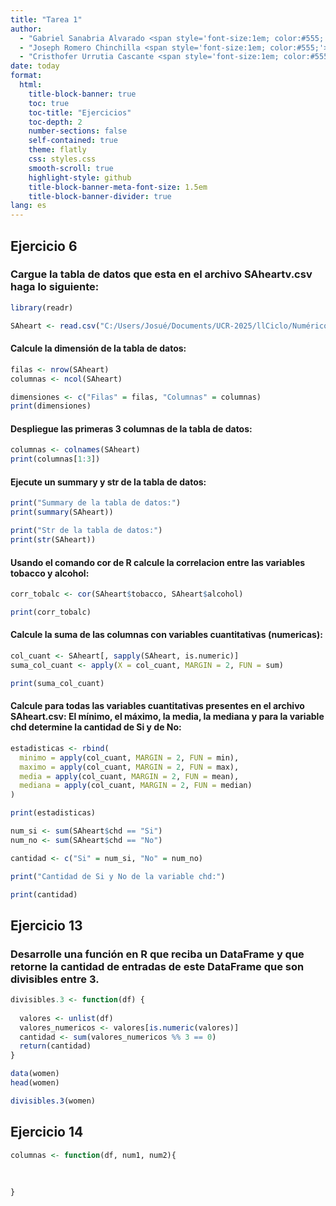 ---
title: "Tarea 1"
author: 
  - "Gabriel Sanabria Alvarado <span style='font-size:1em; color:#555;'> | Carné: </span>"
  - "Joseph Romero Chinchilla <span style='font-size:1em; color:#555;'> | Carné: </span>" 
  - "Cristhofer Urrutia Cascante <span style='font-size:1em; color:#555;'> | Carné: C37996 </span>"
date: today
format:
  html:
    title-block-banner: true
    toc: true
    toc-title: "Ejercicios"   
    toc-depth: 2       
    number-sections: false  
    self-contained: true   
    theme: flatly      
    css: styles.css   
    smooth-scroll: true 
    highlight-style: github
    title-block-banner-meta-font-size: 1.5em
    title-block-banner-divider: true  
lang: es
---

## Ejercicio 6 {-}
### Cargue la tabla de datos que esta en el archivo SAheartv.csv haga lo siguiente:

```{r}

library(readr)

SAheart <- read.csv("C:/Users/Josué/Documents/UCR-2025/llCiclo/Numérico/MiParteTarea1/SAheart.csv", sep = ";")

```

#### Calcule la dimensión de la tabla de datos:
```{r}

filas <- nrow(SAheart)
columnas <- ncol(SAheart)

dimensiones <- c("Filas" = filas, "Columnas" = columnas)
print(dimensiones) 

```

#### Despliegue las primeras 3 columnas de la tabla de datos:
```{r}

columnas <- colnames(SAheart)
print(columnas[1:3])

```

#### Ejecute un summary y str de la tabla de datos:
```{r}
print("Summary de la tabla de datos:")
print(summary(SAheart))

print("Str de la tabla de datos:")
print(str(SAheart))

```

#### Usando el comando cor de R calcule la correlacion entre las variables tobacco y alcohol:
```{r}

corr_tobalc <- cor(SAheart$tobacco, SAheart$alcohol)

print(corr_tobalc)

```

#### Calcule la suma de las columnas con variables cuantitativas (numericas):
```{r}

col_cuant <- SAheart[, sapply(SAheart, is.numeric)]
suma_col_cuant <- apply(X = col_cuant, MARGIN = 2, FUN = sum)

print(suma_col_cuant)

```

#### Calcule para todas las variables cuantitativas presentes en el archivo SAheart.csv: El mínimo, el máximo, la media, la mediana y para la variable chd determine la cantidad de Si y de No:
```{r}

estadisticas <- rbind(
  minimo = apply(col_cuant, MARGIN = 2, FUN = min),
  maximo = apply(col_cuant, MARGIN = 2, FUN = max),
  media = apply(col_cuant, MARGIN = 2, FUN = mean),
  mediana = apply(col_cuant, MARGIN = 2, FUN = median)
)

print(estadisticas)


```

```{r}

num_si <- sum(SAheart$chd == "Si")
num_no <- sum(SAheart$chd == "No")

cantidad <- c("Si" = num_si, "No" = num_no)

print("Cantidad de Si y No de la variable chd:")

print(cantidad)

```

## Ejercicio 13 {-}
### Desarrolle una función en R que reciba un DataFrame y que retorne la cantidad de entradas de este DataFrame que son divisibles entre 3. 

```{r}
divisibles.3 <- function(df) {
  
  valores <- unlist(df)          
  valores_numericos <- valores[is.numeric(valores)] 
  cantidad <- sum(valores_numericos %% 3 == 0)     
  return(cantidad)
}
```

```{r}
data(women)
head(women)

```
```{r}
divisibles.3(women)
```


## Ejercicio 14 {-}


```{r}
columnas <- function(df, num1, num2){
  
  
  
}
```






